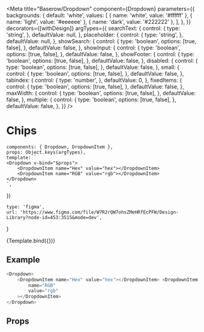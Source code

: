 

<Meta
    title="Baserow/Dropdown"
    component={Dropdown}
    parameters={{
        backgrounds: {
            default: 'white',
            values: [
                { name: 'white', value: '#ffffff' },
                { name: 'light', value: '#eeeeee' },
                { name: 'dark', value: '#222222' },
            ],
        },
    }}
    decorators={[withDesign]}
    argTypes={{
        searchText: {
            control: {
                type: 'string',
            },
            defaultValue: null,
        },
        placeholder: {
            control: {
                type: 'string',
            },
            defaultValue: null,
        },
        showSearch: {
            control: {
                type: 'boolean',
                options: [true, false],
            },
            defaultValue: false,
        },
        showInput: {
            control: {
                type: 'boolean',
                options: [true, false],
            },
            defaultValue: false,
        },
        showFooter: {
            control: {
                type: 'boolean',
                options: [true, false],
            },
            defaultValue: false,
        },
        disabled: {
            control: {
                type: 'boolean',
                options: [true, false],
            },
            defaultValue: false,
        },
        small: {
            control: {
                type: 'boolean',
                options: [true, false],
            },
            defaultValue: false,
        },
        tabindex: {
            control: {
                type: 'number',
            },
            defaultValue: 0,
        },
        fixedItems: {
            control: {
                type: 'boolean',
                options: [true, false],
            },
            defaultValue: false,
        },
        maxWidth: {
            control: {
                type: 'boolean',
                options: [true, false],
            },
            defaultValue: false,
        },
        multiple: {
            control: {
                type: 'boolean',
                options: [true, false],
            },
            defaultValue: false,
        },
    }}
/>

# Chips

    components: { Dropdown, DropdownItem },
    props: Object.keys(argTypes),
    template: `
    <Dropdown v-bind="$props">
        <DropdownItem name="Hex" value="hex"></DropdownItem>
        <DropdownItem name="RGB" value="rgb"></DropdownItem>
    </Dropdown>
    `,
})

    type: 'figma',
    url: 'https://www.figma.com/file/W7R2rQW7ohsZMeHRfEcPFW/Design-Library?node-id=453:3515&mode=dev',
}

<Canvas>
    <Story
        name="Dropdown"
        parameters={{
            design: config(designConfig),
        }}
    >
        {Template.bind({})}
    </Story>
</Canvas>

## Example

```javascript
<Dropdown>
    <DropdownItem name="Hex" value="hex"></DropdownItem> <DropdownItem
        name="RGB"
        value="rgb"
    ></DropdownItem>
</Dropdown>
```

## Props

<Props of={Dropdown} />
